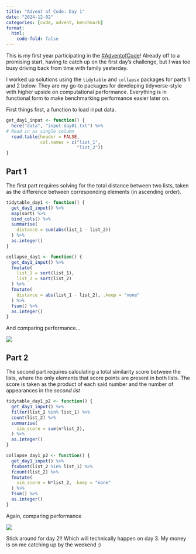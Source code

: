 ```yaml
---
title: "Advent of Code: Day 1"
date: "2024-12-02"
categories: [code, advent, benchmark]
format:
  html:
    code-fold: false
---
```


This is my first year participating in the [#AdventofCode](https://bsky.app/hashtag/AdventOfCode){target="_blank"}! Already off to a promising start, having to catch up on the first day's challenge, but I was too busy driving back from time with family yesterday.

I worked up solutions using the `tidytable` and `collapse` packages for parts 1 and 2 below. They are my go-to packages for developing tidyverse-style with higher upside on computational performance. Everything is in functional form to make benchmarking performance easier later on.

First things first, a function to load input data. 

```r
get_day1_input <- function() {
  here("data", "input-day01.txt") %>%
# Read in as single column
  read.table(header = FALSE,
             col.names = c("list_1",
                           "list_2"))
}
```

## Part 1

The first part requires solving for the total distance between two lists, taken as the difference between corresponding elements (in ascending order).

```r
tidytable_day1 <- function() { 
  get_day1_input() %>%
  map(sort) %>% 
  bind_cols() %>% 
  summarise(
    distance = sum(abs(list_1 - list_2))
  ) %>%
  as.integer()
}

collapse_day1 <- function() {
  get_day1_input() %>%
  fmutate(
    list_1 = sort(list_1),
    list_2 = sort(list_2)
  ) %>%
  fmutate(
    distance = abs(list_1 - list_2), .keep = "none"
  ) %>%
  fsum() %>%
  as.integer()
}
```

And comparing performance...

![](day1_p1_bench.png)

## Part 2

The second part requires calculating a total similarity score between the lists, where the only elements that score points are present in both lists. The score is taken as the product of each said number and the number of appearances in the *second list*

```r
tidytable_day1_p2 <- function() {
  get_day1_input() %>%
  filter(list_2 %in% list_1) %>%
  count(list_2) %>%
  summarise(
    sim_score = sum(n*list_2),
  ) %>%
  as.integer()
}

collapse_day1_p2 <- function() {
  get_day1_input() %>%
  fsubset(list_2 %in% list_1) %>%
  fcount(list_2) %>%
  fmutate(
    sim_score = N*list_2, .keep = "none"
  ) %>%
  fsum() %>%
  as.integer()
}
```

Again, comparing performance

![](day1_p2_bench.png)

Stick around for day 2!! Which will technically happen on day 3. My money is on me catching up by the weekend :)